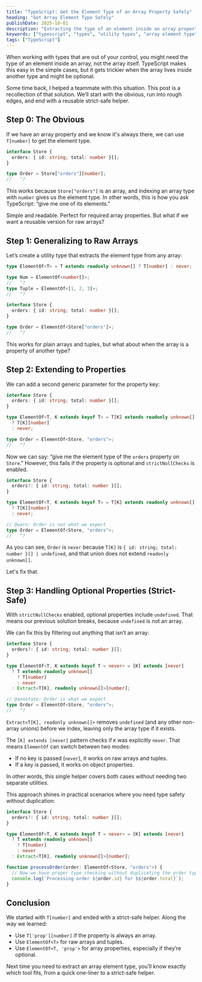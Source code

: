 ```yaml
---
title: "TypeScript: Get the Element Type of an Array Property Safely"
heading: "Get Array Element Type Safely"
publishDate: 2025-10-01
description: "Extracting the type of an element inside an array property, even when the property is optional."
keywords: ["typescript", "types", "utility types", "array element type"]
tags: ["TypeScript"]
---
```


When working with types that are out of your control, you might need the type of an element inside an array, not the array itself. TypeScript makes this easy in the simple cases, but it gets trickier when the array lives inside another type and might be optional.

Some time back, I helped a teammate with this situation. This post is a recollection of that solution. We’ll start with the obvious, run into rough edges, and end with a reusable strict-safe helper.

## Step 0: The Obvious

If we have an array property and we know it's always there, we can use `T[number]` to get the element type.

```ts twoslash
interface Store {
  orders: { id: string; total: number }[];
}

type Order = Store["orders"][number];
//   ^?
```

This works because `Store["orders"]` is an array, and indexing an array type with `number` gives us the element type. In other words, this is how you ask TypeScript: “give me one of its elements.”

Simple and readable. Perfect for required array properties. But what if we want a reusable version for raw arrays?

## Step 1: Generalizing to Raw Arrays

Let’s create a utility type that extracts the element type from any array:

```ts twoslash
type ElementOf<T> = T extends readonly unknown[] ? T[number] : never;

type Num = ElementOf<number[]>;
//   ^?
type Tuple = ElementOf<[1, 2, 3]>;
//   ^?

interface Store {
  orders: { id: string; total: number }[];
}

type Order = ElementOf<Store["orders"]>;
//   ^?
```

This works for plain arrays and tuples, but what about when the array is a property of another type?

## Step 2: Extending to Properties

We can add a second generic parameter for the property key:

```ts twoslash
interface Store {
  orders: { id: string; total: number }[];
}

type ElementOf<T, K extends keyof T> = T[K] extends readonly unknown[]
  ? T[K][number]
  : never;

type Order = ElementOf<Store, "orders">;
//   ^?
```

Now we can say: “give me the element type of the `orders` property on `Store`.”
However, this fails if the property is optional and `strictNullChecks` is enabled.

```ts twoslash
interface Store {
  orders?: { id: string; total: number }[];
}

type ElementOf<T, K extends keyof T> = T[K] extends readonly unknown[]
  ? T[K][number]
  : never;

// @warn: Order is not what we expect
type Order = ElementOf<Store, "orders">;
//   ^?
```

As you can see, `Order` is `never` because `T[K]` is `{ id: string; total: number }[] | undefined`, and that union does not extend `readonly unknown[]`.

Let's fix that.

## Step 3: Handling Optional Properties (Strict-Safe)

With `strictNullChecks` enabled, optional properties include `undefined`. That means our previous solution breaks, because `undefined` is not an array.

We can fix this by filtering out anything that isn’t an array:

```ts twoslash
interface Store {
  orders?: { id: string; total: number }[];
}

type ElementOf<T, K extends keyof T = never> = [K] extends [never]
  ? T extends readonly unknown[]
    ? T[number]
    : never
  : Extract<T[K], readonly unknown[]>[number];

// @annotate: Order is what we expect
type Order = ElementOf<Store, "orders">;
//   ^?
```

`Extract<T[K], readonly unknown[]>` removes `undefined` (and any other non-array unions) before we index, leaving only the array type if it exists.

The `[K] extends [never]` pattern checks if `K` was explicitly `never`. That means `ElementOf` can switch between two modes:

- If no key is passed (`never`), it works on raw arrays and tuples.
- If a key is passed, it works on object properties.

In other words, this single helper covers both cases without needing two separate utilities.

This approach shines in practical scenarios where you need type safety
without duplication:

```ts twoslash
interface Store {
  orders?: { id: string; total: number }[];
}

type ElementOf<T, K extends keyof T = never> = [K] extends [never]
  ? T extends readonly unknown[]
    ? T[number]
    : never
  : Extract<T[K], readonly unknown[]>[number];

function processOrder(order: ElementOf<Store, "orders">) {
  // Now we have proper type checking without duplicating the order type
  console.log(`Processing order ${order.id} for $${order.total}`);
}
```

## Conclusion

We started with `T[number]` and ended with a strict-safe helper. Along the way we learned:

- Use `T['prop'][number]` if the property is always an array.
- Use `ElementOf<T>` for raw arrays and tuples.
- Use `ElementOf<T, 'prop'>` for array properties, especially if they’re optional.

Next time you need to extract an array element type, you’ll know exactly which tool fits, from a quick one-liner to a strict-safe helper.
